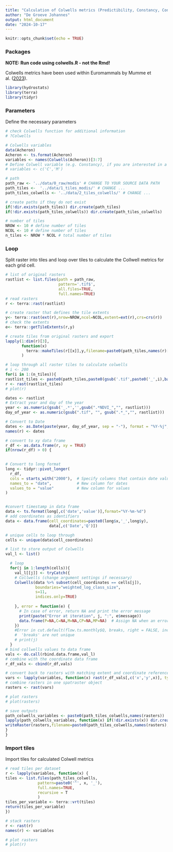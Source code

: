 ```yaml
---
title: "Calculation of Colwells metrics (Predictibility, Constancy, Contingency)"
author: "De Groeve Johannes"
output: html_document
date: "2024-10-17"
---
```


```r
knitr::opts_chunk$set(echo = TRUE)
```

### Packages

**NOTE: Run code using colwells.R - not the Rmd!**

Colwells metrics have been used within Euromammals by Mumme et al. ([2023](https://doi.org/10.1111/gcb.16769)).
 

```r
library(hydrostats)
library(terra)
library(tidyr)
```

### Parameters 

Define the necessary parameters

```r
# check Colwells function for additional information 
# ?Colwells

# Colwells variables 
data(Acheron)
Acheron <- ts.format(Acheron)
variables <- names(Colwells(Acheron))[3:7]
# Define Colwell variable (e.g. Constancy), if you are interested in a specific one
# variables <- c('C','M')

# path 
path_raw <- '../data/0_raw/modis' # CHANGE TO YOUR SOURCE DATA PATH
path_tiles <-  '../data/1_tiles_modis/' # CHANGE ... 
path_tiles_colwells <- '../data/2_tiles_colwells/' # CHANGE ...

# create paths if they do not exist 
if(!dir.exists(path_tiles)) dir.create(path_tiles)
if(!dir.exists(path_tiles_colwells)) dir.create(path_tiles_colwells)

# number of tiles 
NROW <- 10 # define number of tiles 
NCOL <- 10 # define number of tiles 
n_tiles <- NROW * NCOL # total number of tiles 
```

### Loop 

Split raster into tiles and loop over tiles to calculate the Collwell metrics for each grid cell.

```r
# list of original rasters 
rastlist <- list.files(path = path_raw, 
                       pattern='.tif$', 
                       all.files=TRUE, 
                       full.names=TRUE)
# read rasters 
r <- terra::rast(rastlist)

# create raster that defines the tile extents 
y<- terra::rast(ext(r),nrow=NROW,ncol=NCOL,extent=ext(r),crs=crs(r))
# check the extents 
e<- terra::getTileExtents(r,y)

# create tiles from original rasters and export
lapply(1:dim(r)[3],
       function(x) 
         terra::makeTiles(r[[x]],y,filename=paste0(path_tiles,names(r)[x],"_",".tif"))
       )

# loop through all raster tiles to calculate colwells
# i <- 200
for(i in 1:(n_tiles)){
rastlist_tiles <- paste0(path_tiles,paste0(gsub('.tif',paste0('_',i),basename(rastlist)),'.tif'))
r <- rast(rastlist_tiles)
# plot(r)

dates <- rastlist
# Extract year and day of the year
year <- as.numeric(gsub('_.*','',gsub(".*NDVI_","", rastlist)))
day_of_year <- as.numeric(gsub(".tif", "", gsub(".*_","", rastlist)))

# Convert to Date
dates <- as.Date(paste(year, day_of_year, sep = "-"), format = "%Y-%j",tz='UTC')
names(r) <- dates

# convert to xy data frame 
r_df <- as.data.frame(r, xy = TRUE)
if(nrow(r_df) > 0) { 
  

# Convert to long format
long <- tidyr::pivot_longer(
  r_df,
  cols = starts_with("2000"),  # Specify columns that contain date values
  names_to = "date",           # New column for dates
  values_to = "value"          # New column for values
)


#convert timestamp in data frame 
data <- ts.format(long[,c('date','value')],format="%Y-%m-%d")
# add coordinates as identifiers 
data <- data.frame(cell_coordinates=paste0(long$x,'_',long$y), 
                   data[,c('Date','Q')])

# unique cells to loop through  
cells <- unique(data$cell_coordinates)

# list to store output of Colwells
val_l <- list()

  # loop 
  for(j in 1:length(cells)){
    val_l[[j]] <- tryCatch({
    # Collwells (change argument settings if necessary) 
    Colwells(data %>% subset(cell_coordinates == cells[j]), 
             boundaries="weighted_log_class_size", 
             s=11, 
             indices.only=TRUE)
      
    }, error = function(e) {
      # In case of error, return NA and print the error message
      print(paste("Error at iteration", j, ":", e$message))
      data.frame(P=NA,C=NA,M=NA,CP=NA,MP=NA)  # Assign NA when an error occurs
    })
    #Error in cut.default(flow.ts.monthly$Q, breaks, right = FALSE, include.lowest = TRUE) : 
    #  'breaks' are not unique
    # print(j)
  }
# bind collwells values to data frame 
vals <- do.call(rbind.data.frame,val_l)
# combine with the coordinate data frame 
r_df_vals <- cbind(r_df,vals)

# convert back to rasters with matching extent and coordinate reference system as input tiles
vars <- lapply(variables, function(x) rast(r_df_vals[,c('x','y',x)], type = "xyz",crs=crs(r),extent=ext(r)))
# combine rasters in one spatraster object 
rasters <- rast(vars)

# plot rasters 
# plot(rasters)

# save outputs 
path_colwells_variables <- paste0(path_tiles_colwells,names(rasters))
lapply(path_colwells_variables, function(x) if(!dir.exists(x)) dir.create(x))
writeRaster(rasters,filename=paste0(path_tiles_colwells,names(rasters),'/',names(rasters),"_",i,".tif"))
}
}
```

### Import tiles 

Import tiles for calculated Colwell metrics

```r
# read tiles per dataset
r <- lapply(variables, function(x) {
tiles <- list.files(path_tiles_colwells,
              pattern=paste0('^', x, '_'),
              full.names=TRUE,
              recursive = T
              )
tiles_per_variable <- terra::vrt(tiles)
return(tiles_per_variable)
})

# stack rasters 
r <- rast(r)
names(r) <- variables

# plot rasters 
# plot(r)
```


